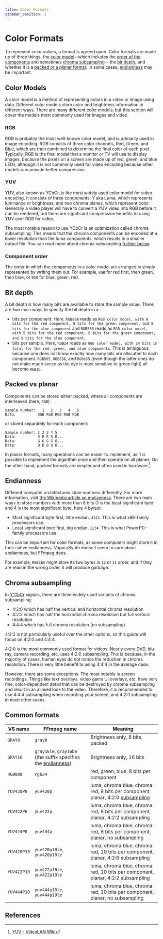 ```yaml
---
title: Color Formats
sidebar_position: 2
---
```


# Color Formats

To represent color values, a format is agreed upon. Color formats are
made up of three things, the [color model](#color-models)--which includes the
[order of the components](#component-order) and sometimes [chroma subsampling](#chroma-subsampling)--
the [bit depth](#bit-depth), and whether it is a [packed or a planar format](#packed-vs-planar).
In some cases, [endianness](#endianness) may be important.

## Color Models

A color model is a method of representing colors in a video or image using data.
Different color models store color and brightness information in different ways.
There are many different color models, but this section will cover the
models most commonly used for images and video.

### RGB

RGB is probably the most well-known color model, and is primarily used
in image encoding. RGB consists of three color channels, Red, Green,
and Blue, which are then combined to determine the final color of each
pixel. Typically, RGB is the final model that a monitor or TV
will use to display images, because the pixels on a screen are made up
of red, green, and blue LEDs, although it is not commonly used for video
encoding because other models can provide better compression.

### YUV

YUV, also known as YCbCr, is the most widely used color model for
video encoding. It consists of three components: Y aka Luma, which
represents luminance or brightness, and two chroma planes, which
represent color. Generally a video player will have to convert a YUV
video into RGB before it can be rendered, but there are significant
compression benefits to using YUV over RGB for video.

The most notable reason to use YCbCr is an optimization called chroma
subsampling. This means that the chroma components can be encoded at a
lower resolution than the luma components, which results in a smaller
output file. You can read more about chroma subsampling [further below](#chroma-subsampling).

### Component order

The order in which the components in a color model are arranged is simply
represented by writing them out. For example, `RGB` for red first,
then green, then blue, or `BGR` for blue, green, red.

## Bit depth

A bit depth is how many bits are available to store the sample
value. There are two main ways to specify the bit depth in a :

- bits per component. Here, `RGB888` reads as `RGB color model, with 8
bits for the red component, 8 bits for the green component, and 8
bits for the blue component` and `RGB565` reads as `RGB color model,
with 5 bits for the red component, 6 bits for the green component,
and 5 bits for the blue component`.
- bits per sample. Here, `RGB24` reads as `RGB color model, with 24
bits in total for the red, green, and blue components`. This is
  ambiguous, because one does not know exactly how many bits are
  allocated to each component. `RGB565`, `RGB556`, and `RGB655` (even
  though the latter ones do not make much sense as the eye is most
  sensitive to green light) all become `RGB16`.

## Packed vs planar

Components can be stored either packed, where all
components are interleaved (here, `RGB`):

```
Sample number:   1   2   3   4   5
Data:          RGB RGB RGB RGB RGB
```

or stored separately for each component:

```
Sample number: 1 2 3 4 5
Data:          R R R R R...
Data:          G G G G G...
Data:          B B B B B...
```

In planar formats, many operations can be easier to implement, as it
is possible to implement the algorithm once and then operate on all
planes. On the other hand, packed formats are simpler and often used
in hardware.[^vlc-wiki-yuv]

## Endianness

Different computer architectures store numbers differently. For more
information, visit [the Wikipedia article on
endianness](//wikipedia.org/wiki/Endianness). There are two main ways
to store numbers with more than 8 bits (1 is the least significant
byte and 4 is the most significant byte, here 4 bytes):

- Most significant byte first, little endian, `4321`. This is what
  x86-family processors use.
- Least significant byte first, big endian, `1234`. This is what
  PowerPC-family processors use.

This can be important for color formats, as some computers might store
it in their native endianness. VapourSynth doesn't seem to care about
endianness, but FFmpeg does.

For example, `RGB565` might store its two bytes in `12` or `21` order,
and if they are read in the wrong order, it will produce garbage.

## Chroma subsampling

In [Y'CbCr](#yuv) signals, there are three widely used
variants of chroma subsampling:

- 4:2:0 which has half the vertical and horizontal chroma resolution
- 4:2:2 which has half the horizontal chroma resolution but full
  vertical resolution
- 4:4:4 which has full chroma resolution (no subsampling)

4:2:2 is not particularly useful over the other options, so this guide
will focus on 4:2:0 and 4:4:4.

4:2:0 is the most commonly used format for videos. Nearly every DVD,
blu-ray, camera recording, etc. uses 4:2:0 subsampling. This is because,
in the majority of cases, human eyes do not notice the reduction in
chroma resolution. There is very little benefit to using 4:4:4 in the
average case.

However, there are some exceptions. The most notable is screen
recordings. Things like text overlays, video game UI overlays,
etc. have very fine, color-dependent detail that can be destroyed by
chroma subsampling and result in an aliased look to the
video. Therefore, it is recommended to use 4:4:4 subsampling when
recording your screen, and 4:2:0 subsampling in most other cases.

## Common formats

| VS name     | FFmpeg name                                                                 | Meaning                                                                                               |
| ----------- | --------------------------------------------------------------------------- | ----------------------------------------------------------------------------------------------------- |
| `GRAY8`     | `gray8`                                                                     | Brightness only, 8 bits, packed                                                                       |
| `GRAY16`    | `gray16le`, `gray16be` (the suffix specifies the [endianness](#endianness)) | Brightness only, 16 bits                                                                              |
| `RGB888`    | `rgb24`                                                                     | red, green, blue, 8 bits per component                                                                |
| `YUV420P8`  | `yuv420p`                                                                   | luma, chroma blue, chroma red, 8 bits per component, planar, 4:2:0 [subsampling](#chroma-subsampling) |
| `YUV422P8`  | `yuv422p`                                                                   | luma, chroma blue, chroma red, 8 bits per component, planar, 4:2:2 subsampling                        |
| `YUV444P8`  | `yuv444p`                                                                   | luma, chroma blue, chroma red, 8 bits per component, planar, no subsampling                           |
| `YUV420P10` | `yuv420p10le`, `yuv420p10le`                                                | luma, chroma blue, chroma red, 10 bits per component, planar, 4:2:0 subsampling                       |
| `YUV422P10` | `yuv422p10le`, `yuv422p10le`                                                | luma, chroma blue, chroma red, 10 bits per component, planar, 4:2:2 subsampling                       |
| `YUV444P10` | `yuv444p10le`, `yuv444p10le`                                                | luma, chroma blue, chroma red, 10 bits per component, planar, no subsampling                          |

## References

[^vlc-wiki-yuv]: [YUV - VideoLAN Wiki](https://wiki.videolan.org/YUV/#Packed_formats)
